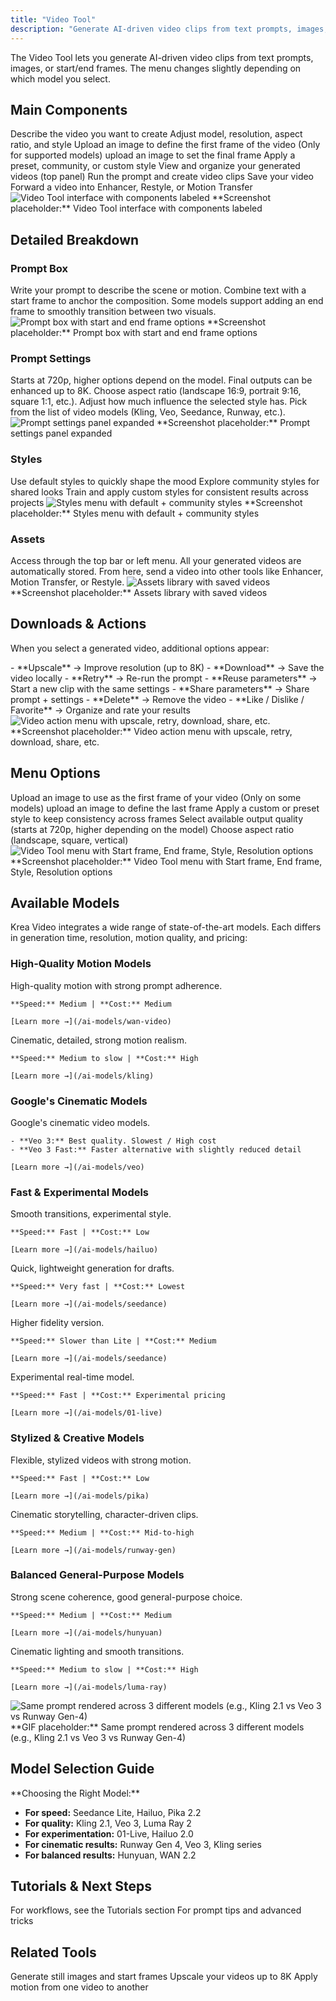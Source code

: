 ```yaml
---
title: "Video Tool"
description: "Generate AI-driven video clips from text prompts, images, or start/end frames"
---
```


The Video Tool lets you generate AI-driven video clips from text prompts, images, or start/end frames. The menu changes slightly depending on which model you select.

## Main Components

<CardGroup cols={2}>
  <Card title="Prompt Box" icon="pencil">
    Describe the video you want to create
  </Card>
  
  <Card title="Prompt Settings" icon="sliders">
    Adjust model, resolution, aspect ratio, and style
  </Card>
  
  <Card title="Start Frame" icon="image">
    Upload an image to define the first frame of the video
  </Card>
  
  <Card title="End Frame" icon="images">
    (Only for supported models) upload an image to set the final frame
  </Card>
  
  <Card title="Styles" icon="palette">
    Apply a preset, community, or custom style
  </Card>
  
  <Card title="Asset Manager" icon="folder">
    View and organize your generated videos (top panel)
  </Card>
  
  <Card title="Generate Button" icon="play">
    Run the prompt and create video clips
  </Card>
  
  <Card title="Download Options" icon="download">
    Save your video
  </Card>
  
  <Card title="Send to Tools" icon="arrow-right">
    Forward a video into Enhancer, Restyle, or Motion Transfer
  </Card>
</CardGroup>

<Frame>
  <img src="/images/tools/video-tool-interface.png" alt="Video Tool interface with components labeled" />
</Frame>

<Note>
**Screenshot placeholder:** Video Tool interface with components labeled
</Note>

## Detailed Breakdown

### Prompt Box

<Steps>
  <Step title="Write Your Prompt">
    Write your prompt to describe the scene or motion.
  </Step>
  
  <Step title="Add Start Frame">
    Combine text with a start frame to anchor the composition.
  </Step>
  
  <Step title="Add End Frame (Optional)">
    Some models support adding an end frame to smoothly transition between two visuals.
  </Step>
</Steps>

<Frame>
  <img src="/images/tools/video-prompt-box.png" alt="Prompt box with start and end frame options" />
</Frame>

<Note>
**Screenshot placeholder:** Prompt box with start and end frame options
</Note>

### Prompt Settings

<AccordionGroup>
  <Accordion title="Resolution">
    Starts at 720p, higher options depend on the model.
  </Accordion>
  
  <Accordion title="Upscale">
    Final outputs can be enhanced up to 8K.
  </Accordion>
  
  <Accordion title="Format">
    Choose aspect ratio (landscape 16:9, portrait 9:16, square 1:1, etc.).
  </Accordion>
  
  <Accordion title="Style Intensity">
    Adjust how much influence the selected style has.
  </Accordion>
  
  <Accordion title="Model Selection">
    Pick from the list of video models (Kling, Veo, Seedance, Runway, etc.).
  </Accordion>
</AccordionGroup>

<Frame>
  <img src="/images/tools/video-prompt-settings.png" alt="Prompt settings panel expanded" />
</Frame>

<Note>
**Screenshot placeholder:** Prompt settings panel expanded
</Note>

### Styles

<CardGroup cols={3}>
  <Card title="Default Styles" icon="star">
    Use default styles to quickly shape the mood
  </Card>
  
  <Card title="Community Styles" icon="users">
    Explore community styles for shared looks
  </Card>
  
  <Card title="Custom Styles" icon="brush">
    Train and apply custom styles for consistent results across projects
  </Card>
</CardGroup>

<Frame>
  <img src="/images/tools/video-styles-menu.png" alt="Styles menu with default + community styles" />
</Frame>

<Note>
**Screenshot placeholder:** Styles menu with default + community styles
</Note>

### Assets

<Steps>
  <Step title="Access Assets">
    Access through the top bar or left menu.
  </Step>
  
  <Step title="Automatic Storage">
    All your generated videos are automatically stored.
  </Step>
  
  <Step title="Send to Tools">
    From here, send a video into other tools like Enhancer, Motion Transfer, or Restyle.
  </Step>
</Steps>

<Frame>
  <img src="/images/tools/video-assets-library.png" alt="Assets library with saved videos" />
</Frame>

<Note>
**Screenshot placeholder:** Assets library with saved videos
</Note>

## Downloads & Actions

When you select a generated video, additional options appear:

<AccordionGroup>
  <Accordion title="Enhancement Actions">
    - **Upscale** → Improve resolution (up to 8K)
  </Accordion>
  
  <Accordion title="File Actions">
    - **Download** → Save the video locally
    - **Retry** → Re-run the prompt
    - **Reuse parameters** → Start a new clip with the same settings
  </Accordion>
  
  <Accordion title="Sharing Actions">
    - **Share parameters** → Share prompt + settings
  </Accordion>
  
  <Accordion title="Organization Actions">
    - **Delete** → Remove the video
    - **Like / Dislike / Favorite** → Organize and rate your results
  </Accordion>
</AccordionGroup>

<Frame>
  <img src="/images/tools/video-action-menu.png" alt="Video action menu with upscale, retry, download, share, etc." />
</Frame>

<Note>
**Screenshot placeholder:** Video action menu with upscale, retry, download, share, etc.
</Note>

## Menu Options

<CardGroup cols={2}>
  <Card title="Start Frame" icon="image">
    Upload an image to use as the first frame of your video
  </Card>
  
  <Card title="End Frame" icon="images">
    (Only on some models) upload an image to define the last frame
  </Card>
  
  <Card title="Style" icon="palette">
    Apply a custom or preset style to keep consistency across frames
  </Card>
  
  <Card title="Resolution" icon="monitor">
    Select available output quality (starts at 720p, higher depending on the model)
  </Card>
  
  <Card title="Format" icon="rectangle-wide">
    Choose aspect ratio (landscape, square, vertical)
  </Card>
</CardGroup>

<Frame>
  <img src="/images/tools/video-menu-options.png" alt="Video Tool menu with Start frame, End frame, Style, Resolution options" />
</Frame>

<Note>
**Screenshot placeholder:** Video Tool menu with Start frame, End frame, Style, Resolution options
</Note>

## Available Models

Krea Video integrates a wide range of state-of-the-art models. Each differs in generation time, resolution, motion quality, and pricing:

### High-Quality Motion Models

<AccordionGroup>
  <Accordion title="WAN 2.1 / WAN 2.2">
    High-quality motion with strong prompt adherence.
    
    **Speed:** Medium | **Cost:** Medium
    
    [Learn more →](/ai-models/wan-video)
  </Accordion>
  
  <Accordion title="Kling 1.0 / 1.6 / 2.0 / 2.1">
    Cinematic, detailed, strong motion realism.
    
    **Speed:** Medium to slow | **Cost:** High
    
    [Learn more →](/ai-models/kling)
  </Accordion>
</AccordionGroup>

### Google's Cinematic Models

<AccordionGroup>
  <Accordion title="Veo 2 / Veo 3 / Veo 3 Fast">
    Google's cinematic video models.
    
    - **Veo 3:** Best quality. Slowest / High cost
    - **Veo 3 Fast:** Faster alternative with slightly reduced detail
    
    [Learn more →](/ai-models/veo)
  </Accordion>
</AccordionGroup>

### Fast & Experimental Models

<AccordionGroup>
  <Accordion title="Hailuo / Hailuo 2.0">
    Smooth transitions, experimental style.
    
    **Speed:** Fast | **Cost:** Low
    
    [Learn more →](/ai-models/hailuo)
  </Accordion>
  
  <Accordion title="Seedance Lite">
    Quick, lightweight generation for drafts.
    
    **Speed:** Very fast | **Cost:** Lowest
    
    [Learn more →](/ai-models/seedance)
  </Accordion>
  
  <Accordion title="Seedance Pro">
    Higher fidelity version.
    
    **Speed:** Slower than Lite | **Cost:** Medium
    
    [Learn more →](/ai-models/seedance)
  </Accordion>
  
  <Accordion title="01-Live">
    Experimental real-time model.
    
    **Speed:** Fast | **Cost:** Experimental pricing
    
    [Learn more →](/ai-models/01-live)
  </Accordion>
</AccordionGroup>

### Stylized & Creative Models

<AccordionGroup>
  <Accordion title="Pika 2.2">
    Flexible, stylized videos with strong motion.
    
    **Speed:** Fast | **Cost:** Low
    
    [Learn more →](/ai-models/pika)
  </Accordion>
  
  <Accordion title="Runway Gen 3 / Gen 4">
    Cinematic storytelling, character-driven clips.
    
    **Speed:** Medium | **Cost:** Mid-to-high
    
    [Learn more →](/ai-models/runway-gen)
  </Accordion>
</AccordionGroup>

### Balanced General-Purpose Models

<AccordionGroup>
  <Accordion title="Hunyuan">
    Strong scene coherence, good general-purpose choice.
    
    **Speed:** Medium | **Cost:** Medium
    
    [Learn more →](/ai-models/hunyuan)
  </Accordion>
  
  <Accordion title="Luma Ray 2">
    Cinematic lighting and smooth transitions.
    
    **Speed:** Medium to slow | **Cost:** High
    
    [Learn more →](/ai-models/luma-ray)
  </Accordion>
</AccordionGroup>

<Frame>
  <img src="/images/tools/video-model-comparison.gif" alt="Same prompt rendered across 3 different models (e.g., Kling 2.1 vs Veo 3 vs Runway Gen-4)" />
</Frame>

<Note>
**GIF placeholder:** Same prompt rendered across 3 different models (e.g., Kling 2.1 vs Veo 3 vs Runway Gen-4)
</Note>

## Model Selection Guide

<Info>
**Choosing the Right Model:**

- **For speed:** Seedance Lite, Hailuo, Pika 2.2
- **For quality:** Kling 2.1, Veo 3, Luma Ray 2
- **For experimentation:** 01-Live, Hailuo 2.0
- **For cinematic results:** Runway Gen 4, Veo 3, Kling series
- **For balanced results:** Hunyuan, WAN 2.2
</Info>

## Tutorials & Next Steps

<CardGroup cols={2}>
  <Card title="Workflows" icon="book" href="/tutorials">
    For workflows, see the Tutorials section
  </Card>
  
  <Card title="Tips & Tricks" icon="lightbulb" href="/tutorials/tips-tricks">
    For prompt tips and advanced tricks
  </Card>
</CardGroup>

## Related Tools

<CardGroup cols={3}>
  <Card title="Image Tool" icon="image" href="/tools/image">
    Generate still images and start frames
  </Card>
  
  <Card title="Enhancer" icon="sparkles" href="/tools/enhancer">
    Upscale your videos up to 8K
  </Card>
  
  <Card title="Motion Transfer" icon="arrows-rotate" href="/tools/motion-transfer">
    Apply motion from one video to another
  </Card>
</CardGroup>
